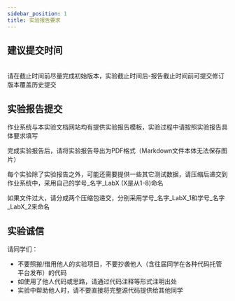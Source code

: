 ```yaml
---
sidebar_position: 1
title: 实验报告要求
---
```



## 建议提交时间

<Alert message="所有的实验报告最晚需在12月29日前提交到作业系统，逾期提交的任何内容均不计入最终成绩考核。" type="warning" showIcon/>
<br/>
<Table columns={taskColumns} dataSource={LabDeadlineData} pagination={false} size={'small'}/>
请在截止时间前尽量完成初始版本，实验截止时间后-报告截止时间前可提交修订版本覆盖历史提交



## 实验报告提交
作业系统与本实验文档网站均有提供实验报告模板，实验过程中请按照实验报告具体要求填写

完成实验报告后，请将实验报告导出为PDF格式（Markdown文件本体无法保存图片）

每个实验除了实验报告之外，可能还需要提供一些其它测试数据，请压缩后递交到作业系统中，采用自己的学号_名字_LabX (X是从1-8)命名

如果文件过大，请分成两个压缩包递交，分别采用学号_名字_LabX_1和学号_名字_LabX_2来命名

## 实验诚信

请同学们：
* 不要照搬/借用他人的实验项目，不要抄袭他人（含往届同学在各种代码托管平台发布）的代码
* 如使用了他人代码或思路，请通过代码注释等形式注明出处
* 实验中帮助他人时，请不要直接将完整源代码提供给其他同学


